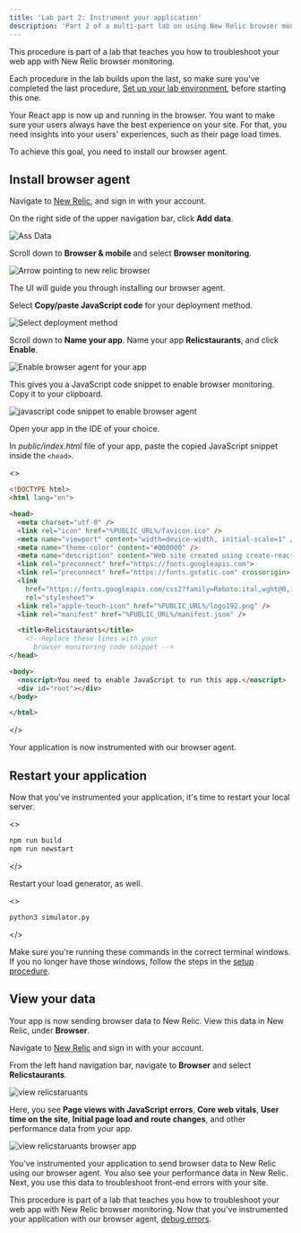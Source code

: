 ```yaml
---
title: 'Lab part 2: Instrument your application'
description: 'Part 2 of a multi-part lab on using New Relic browser monitoring to improve your site: Instrument your React application'
---
```









<Callout variant="course" title="lab">

This procedure is part of a lab that teaches you how to troubleshoot your web app with New Relic browser monitoring.

Each procedure in the lab builds upon the last, so make sure you've completed the last procedure, [Set up your lab environment](/docs/browser/new-relic-browser/lab/set-up-env/), before starting this one.

</Callout>

Your React app is now up and running in the browser. You want to make sure your users always have the best experience on your site. For that, you need insights into your users' experiences, such as their page load times.

To achieve this goal, you need to install our browser agent.

## Install browser agent

<Steps>

<Step>

Navigate to [New Relic](https://one.newrelic.com/), and sign in with your account.

</Step>

<Step>

On the right side of the upper navigation bar, click **Add data**.

<img
  title="Add Data"
  alt="Ass Data"
  src={addData}
/>

</Step>

<Step>

Scroll down to **Browser & mobile** and select **Browser monitoring**.

<img
  title="Arrow pointing to new relic browser"
  alt="Arrow pointing to new relic browser"
  src={browser}
/>

The UI will guide you through installing our browser agent.

</Step>

<Step>

Select **Copy/paste JavaScript code** for your deployment method.

<img
  title="Select deployment method"
  alt="Select deployment method"
  src={selectDeploymentMethod}
/>

</Step>

<Step>

Scroll down to **Name your app**. Name your app **Relicstaurants**, and click **Enable**.

<img
  title="Enable browser agent for your app"
  alt="Enable browser agent for your app"
  src={enableBrowser}
/>

This gives you a JavaScript code snippet to enable browser monitoring. Copy it to your clipboard.

<img
  title="javascript code snippet to enable browser agent"
  alt="javascript code snippet to enable browser agent"
  src={browserCodeSnippet}
/>

</Step>

<Step>

Open your app in the IDE of your choice. 

In _public/index.html_ file of your app, paste the copied JavaScript snippet inside the `<head>`.

<>

```html lineHighlight=22-23 fileName=public/index.html
<!DOCTYPE html>
<html lang="en">

<head>
  <meta charset="utf-8" />
  <link rel="icon" href="%PUBLIC_URL%/favicon.ico" />
  <meta name="viewport" content="width=device-width, initial-scale=1" />
  <meta name="theme-color" content="#000000" />
  <meta name="description" content="Web site created using create-react-app" />
  <link rel="preconnect" href="https://fonts.googleapis.com">
  <link rel="preconnect" href="https://fonts.gstatic.com" crossorigin>
  <link
    href="https://fonts.googleapis.com/css2?family=Roboto:ital,wght@0,100;0,300;0,400;0,500;0,700;1,100;1,300;1,400;1,500&display=swap"
    rel="stylesheet">
  <link rel="apple-touch-icon" href="%PUBLIC_URL%/logo192.png" />
  <link rel="manifest" href="%PUBLIC_URL%/manifest.json" />

  <title>Relicstaurants</title>
    <!--Replace these lines with your 
      browser monitoring code snippet -->
</head>

<body>
  <noscript>You need to enable JavaScript to run this app.</noscript>
  <div id="root"></div>
</body>

</html>

```

</>

Your application is now instrumented with our browser agent.

</Step>

</Steps>

## Restart your application

Now that you've instrumented your application, it's time to restart your local server.

<>

```bash
npm run build
npm run newstart
```

</>

Restart your load generator, as well.

<>

```bash
python3 simulator.py
```

</>

<Callout variant="important">

Make sure you're running these commands in the correct terminal windows. If you no longer have those windows, follow the steps in the [setup procedure](/docs/browser/new-relic-browser/lab/set-up-env).

</Callout>


## View your data

Your app is now sending browser data to New Relic. View this data in New Relic, under **Browser**.

<Steps>

<Step>

Navigate to [New Relic](https://one.newrelic.com/) and sign in with your account.

</Step>

<Step> 

From the left hand navigation bar, navigate to **Browser** and select **Relicstaurants**.

<img
  title="view relicstraunts"
  alt="view relicstaruants"
  src={viewRelicstraunts}
/>

Here, you see **Page views with JavaScript errors**, **Core web vitals**, **User time on the site**, **Initial page load and route changes**, and other performance data from your app.

<img
  title="view relicstraunts browser app"
  alt="view relicstaruants browser app"
  src={viewRelicstrauntsBrowser}
/>

</Step>

</Steps>

You've instrumented your application to send browser data to New Relic using our browser agent. You also see your performance data in New Relic. Next, you use this data to troubleshoot front-end errors with your site.

<Callout variant="course" title="lab">

This procedure is part of a lab that teaches you how to troubleshoot your web app with New Relic browser monitoring. Now that you've instrumented your application with our browser agent, [debug errors](/docs/browser/new-relic-browser/lab/debug-errors/).

</Callout>
